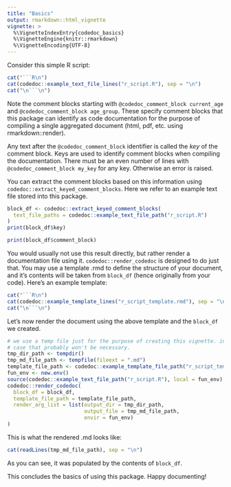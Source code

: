 ```yaml
---
title: "Basics"
output: rmarkdown::html_vignette
vignette: >
  %\VignetteIndexEntry{codedoc_basics}
  %\VignetteEngine{knitr::rmarkdown}
  %\VignetteEncoding{UTF-8}
---
```


Consider this simple R script:

```r
cat("```R\n")
cat(codedoc::example_text_file_lines("r_script.R"), sep = "\n")
cat("\n```\n")
```

Note the comment blocks starting with `@codedoc_comment_block current_age` and 
`@codedoc_comment_block age_group`.
These specify comment blocks that this package can identify as code 
documentation for the purpose of compiling a single aggregated document
(html, pdf, etc. using rmarkdown::render).

Any text after the `@codedoc_comment_block` identifier is called the *key* of 
the comment block.
Keys are used to identify comment blocks when compiling the documentation.
There must be an even number of lines with `@codedoc_comment_block my_key` for 
any key. Otherwise an error is raised.

You can extract the comment blocks based on this information using
`codedoc::extract_keyed_comment_blocks`. Here we refer to an example text
file stored into this package.

```r
block_df <- codedoc::extract_keyed_comment_blocks(
  text_file_paths = codedoc::example_text_file_path("r_script.R")
)
print(block_df$key)
```

```r
print(block_df$comment_block)
```

You would usually not use this result directly, but rather render a 
documentation file using it. `codedoc::render_codedoc` is designed to do just
that. You may use a template .rmd to define the structure of your document,
and it's contents will be taken from `block_df` (hence originally from your code).
Here's an example template:

```r
cat("```R\n")
cat(codedoc::example_template_lines("r_script_template.rmd"), sep = "\n")
cat("\n```\n")
```
Let's now render the document using the above template and the `block_df` 
we created.

```r
# we use a temp file just for the purpose of creating this vignette. in your
# case that probably won't be necessary.
tmp_dir_path <- tempdir()
tmp_md_file_path <- tempfile(fileext = ".md")
template_file_path <- codedoc::example_template_file_path("r_script_template.rmd")
fun_env <- new.env()
source(codedoc::example_text_file_path("r_script.R"), local = fun_env)
codedoc::render_codedoc(
  block_df = block_df, 
  template_file_path = template_file_path,
  render_arg_list = list(output_dir = tmp_dir_path,
                         output_file = tmp_md_file_path,
                         envir = fun_env)
)

```

This is what the rendered .md looks like:

```r
cat(readLines(tmp_md_file_path), sep = "\n")
```


As you can see, it was populated by the contents of `block_df`.

This concludes the basics of using this package. Happy documenting!


